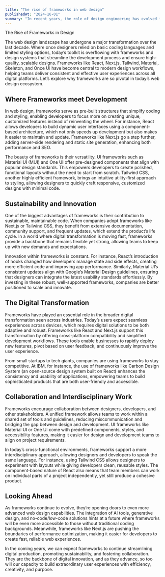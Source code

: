 ```yaml
---
title: "The rise of frameworks in web design"
publishedAt: "2024-10-01"
summary: "In recent years, the role of design engineering has evolved from a specialized niche to a critical component in the development of innovative products and solutions."
---
```


The Rise of Frameworks in Design

The web design landscape has undergone a major transformation over the last decade. Where once designers relied on basic coding languages and limited styling options, today’s toolkit is overflowing with frameworks and design systems that streamline the development process and ensure high-quality, scalable designs. Frameworks like React, Next.js, Tailwind, Material, Skeleton, and Once UI have become central to modern design workflows, helping teams deliver consistent and effective user experiences across all digital platforms. Let’s explore why frameworks are so pivotal in today’s web design ecosystem.

## Where Frameworks meet Development

In web design, frameworks serve as pre-built structures that simplify coding and styling, enabling developers to focus more on creating unique, customized features instead of reinventing the wheel. For instance, React allows developers to build dynamic user interfaces using a component-based architecture, which not only speeds up development but also makes it easier to maintain and update. Frameworks like Next.js go a step further, adding server-side rendering and static site generation, enhancing both performance and SEO.

The beauty of frameworks is their versatility. UI frameworks such as Material UI (MUI) and One UI offer pre-designed components that align with popular design standards. This empowers developers to create polished, functional layouts without the need to start from scratch. Tailwind CSS, another highly efficient framework, brings an intuitive utility-first approach to styling, allowing designers to quickly craft responsive, customized designs with minimal code.

## Sustainability and Innovation

One of the biggest advantages of frameworks is their contribution to sustainable, maintainable code. When companies adopt frameworks like Next.js or Tailwind CSS, they benefit from extensive documentation, community support, and frequent updates, which extend the product’s life cycle. In a world where digital transformation is moving fast, frameworks provide a backbone that remains flexible yet strong, allowing teams to keep up with new demands and expectations.

Innovation within frameworks is constant. For instance, React’s introduction of hooks changed how developers manage state and side effects, creating more efficient code and improving app performance. Similarly, Material UI’s consistent updates align with Google’s Material Design guidelines, ensuring that designers can integrate the latest usability standards effortlessly. By investing in these robust, well-supported frameworks, companies are better positioned to scale and innovate.

## The Digital Transformation

Frameworks have played an essential role in the broader digital transformation seen across industries. Today’s users expect seamless experiences across devices, which requires digital solutions to be both adaptive and robust. Frameworks like React and Next.js support this transformation by offering cross-platform compatibility and simplified development workflows. These tools enable businesses to rapidly deploy new features, pivot based on user feedback, and continuously improve the user experience.

From small startups to tech giants, companies are using frameworks to stay competitive. At IBM, for instance, the use of frameworks like Carbon Design System (an open-source design system built on React) enhances the consistency and usability of applications, empowering teams to build sophisticated products that are both user-friendly and accessible.

## Collaboration and Interdisciplinary Work

Frameworks encourage collaboration between designers, developers, and other stakeholders. A unified framework allows teams to work within a shared set of tools and guidelines, reducing miscommunication and bridging the gap between design and development. UI frameworks like Material UI or One UI come with predefined components, styles, and accessibility features, making it easier for design and development teams to align on project requirements.

In today’s cross-functional environments, frameworks support a more interdisciplinary approach, allowing designers and developers to speak the same language. For instance, using Tailwind CSS allows designers to experiment with layouts while giving developers clean, reusable styles. The component-based nature of React also means that team members can work on individual parts of a project independently, yet still produce a cohesive product.

## Looking Ahead

As frameworks continue to evolve, they’re opening doors to even more advanced web design capabilities. The integration of AI tools, generative design, and no-code/low-code solutions hints at a future where frameworks will be even more accessible to those without traditional coding backgrounds. Meanwhile, frameworks like Next.js are pushing the boundaries of performance optimization, making it easier for developers to create fast, reliable web experiences.

In the coming years, we can expect frameworks to continue streamlining digital production, promoting sustainability, and fostering collaboration. They are the backbone of digital innovation, and as they advance, so too will our capacity to build extraordinary user experiences with efficiency, creativity, and purpose.
